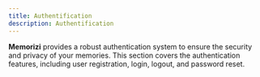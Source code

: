 ```yaml
---
title: Authentification
description: Authentification
---
```


**Memorizi** provides a robust authentication system to ensure the security and privacy of your memories. This section covers the authentication features, including user registration, login, logout, and password reset.
